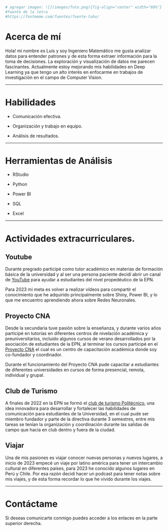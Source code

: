 ```{r, echo=FALSE}
# agregar imagen: ![](images/foto.png){fig-align="center" width="60%"}
#fuente de la letra
#https://fontmeme.com/fuentes/fuente-tahu/
```

# Acerca de mí

Hola! mi nombre es Luis y soy Ingeniero Matemático me gusta analizar datos para entender patrones y de esta forma extraer información para la toma de decisiones. La exploración y visualización de datos me parecen fascinantes. Actualmente estoy mejorando mis habilidades en Deep Learning ya que tengo un alto interés en enfocarme en trabajos de investigación en el campo de Computer Vision.

------------------------------------------------------------------------

# Habilidades

-   Comunicación efectiva.

-   Organización y trabajo en equipo.

-   Análisis de resultados.

------------------------------------------------------------------------

# Herramientas de Análisis

-   RStudio

-   Python

-   Power BI

-   SQL

-   Excel

------------------------------------------------------------------------

# Actividades extracurriculares.

## Youtube

Durante pregrado participé como tutor académico en materias de formación básica de la universidad y al ser una persona paciente decidí abrir un canal de [YouTube](https://www.youtube.com/channel/UCOillrtP_9WX4FfYEBzAANw) para ayudar a estudiantes del nivel propedéutico de la EPN.

Para 2023 mi meta es volver a realizar vídeos para compartir el conocimiento que he adquirido principalmente sobre Shiny, Power BI, y lo que me encuentro aprendiendo ahora sobre Redes Neuronales.

## Proyecto CNA

Desde la secundaria tuve pasión sobre la enseñanza, y durante varios años participé en tutorías en diferentes centros de nivelación académica y preuniversitarios, incluido algunos cursos de verano desarrollados por la asociación de estudiantes de la EPN, al terminar los cursos participé en el [Proyecto CNA](https://www.facebook.com/cnaquito) el cual es un centro de capacitación académica donde soy co-fundador y coordinador.

Durante el funcionamiento del Proyecto CNA pude capacitar a estudiantes de diferentes universidades en cursos de forma presencial, remota, individual y grupal.

## Club de Turismo

A finales de 2022 en la EPN se formó el [club de turismo Politécnico](https://www.facebook.com/club.turismo.politecnico), una idea innovadora para desarrollar y fortalecer las habilidades de comunicación para estudiantes de la Universidad, en el cual pude ser miembro fundador y parte de la directiva durante 3 semestres, entre mis tareas se tenían la organización y coordinación durante las salidas de campo que hacía en club dentro y fuera de la ciudad.

## Viajar

Una de mis pasiones es viajar conocer nuevas personas y nuevos lugares, a inicio de 2023 empecé un viaje por latino américa para tener un intercambio cultural en diferentes países, para 2023 he conocido algunos lugares en Perú y Chile. Por esa razón decidí hacer un podcast para tener notas sobre mis viajes, y de esta forma recordar lo que he vivido durante los viajes.

------------------------------------------------------------------------

# Contáctame

Si deseas comunicarte conmigo puedes acceder a los enlaces en la parte superior derecha.
